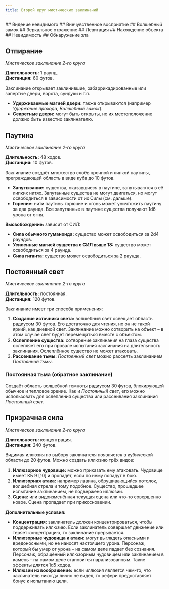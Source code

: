 ```yaml
---
title: Второй круг мистических заклинаний
---
```



<Spell id="arcane/detect-invisible">
## Видение невидимого
</Spell>

<Spell id="arcane/esp">
## Внечувственное восприятие
</Spell>

<Spell id="arcane/wizard-lock">
## Волшебный замок
</Spell>

<Spell id="arcane/mirror-image">
## Зеркальное отражение
</Spell>

<Spell id="arcane/levitate">
## Левитация
</Spell>

<Spell id="arcane/locate-object">
## Нахождение объекта
</Spell>

<Spell id="arcane/invisibility">
## Невидимость
</Spell>

<Spell id="arcane/detect-evil">
## Обнаружение зла
</Spell>


## Отпирание

_Мистическое заклинание 2-го круга_

**Длительность:** 1 раунд.  
**Дистанция:** 60 футов.

Заклинание открывает заклинившие, забаррикадированные или запертые двери, ворота, сундуки и т.п.

- **Удерживаемые магией двери:** также открываются (например _Удержание прохода_, _Волшебный замок_).
- **Секретные двери:** могут быть открыты, но их местоположение должно быть известно заклинателю.

## Паутина

_Мистическое заклинание 2-го круга_

**Длительность:** 48 ходов.  
**Дистанция:** 10 футов.

Заклинание создаёт множество слоёв прочной и липкой паутины, преграждающей область в виде куба до 10 футов.

- **Запутывание:** существа, оказавшиеся в паутине, запутываются в её липких нитях. Запутанные существа не могут двигаться, но могут освободиться в зависимости от их Силы (см. дальше).
- **Горение:** нити паутины горючие и огонь может уничтожить паутину за два раунда. Все запутанные в паутине существа получают 1d6 урона от огня.

**Высвобождение:** зависит от СИЛ:

- **Сила обычного гуманоида:** существо может освободиться за 2d4 раундов.
- **Усиленные магией существа с СИЛ выше 18:** существо может освободиться за 4 раунда.
- **Сила гиганта:** существо может освободиться за 2 раунда.

## Постоянный свет

_Мистическое заклинание 2-го круга_

**Длительность:** постоянная.  
**Дистанция:** 120 футов.

Заклинание имеет три способа применения:

1. **Создание источника света:** волшебный свет освещает область радиусом 30 футов. Его достаточно для чтения, но он не такой яркий, как дневной свет. Заклинание можно сотворить на объект – в этом случае свет будет перемещаться вместе с объектом.
2. **Ослепление существа:** сотворение заклинания на глаза существа ослепляет его при провале испытания заклинания на длительность заклинания. Ослеплённое существо не может атаковать.
3. **Рассеивание тьмы:** _Постоянный свет_ можно рассеять заклинанием _Постоянной тьмы_.

### Постоянная тьма (обратное заклинание)

Создаёт область волшебной темноты радиусом 30 футов, блокирующей обычное и тепловое зрение. Как и _Постоянный свет_, его можно использовать для ослепления существа или рассеивания заклинания _Постоянный свет_.

## Призрачная сила

_Мистическое заклинание 2-го круга_

**Длительность:** концентрация.  
**Дистанция:** 240 футов.

Видимая иллюзия по выбору заклинателя появляется в кубической области до 20 футов. Можно создать иллюзию трёх видов:

1. **Иллюзорное чудовище:** можно приказать ему атаковать. Чудовище имеет КБ 9 [10] и пропадёт, если по нему попадут в бою.
2. **Иллюзорная атака:** например лавина, обрушивающийся потолок, волшебная стрела и тому подобное. Существо, прошедшее испытание заклинанием, не подвержено иллюзии.
3. **Сцена:** или видоизменённая текущая сцена или что-то совершенно новое. Сцена пропадает при прикосновении.

**Дополнительные условия:**

- **Концентрация:** заклинатель должен концентрироваться, чтобы поддерживать иллюзию. Если заклинатель совершает движение или теряет концентрацию, то заклинание прерывается.
- **Иллюзорные чудовища и атаки:** могут выглядеть опасными и вредоносными, но не наносят настоящего урона. Персонаж, который бы умер от урона – на самом деле падает без сознания. Персонаж, обращённый иллюзорным чудовищем или заклинанием в камень – на самом деле становится парализованным. Такие эффекты длятся 1d5 ходов.
- **Иллюзии из воображение:** если иллюзия является чем-то, что заклинатель никогда лично не видел, то рефери предоставляет бонус к испытанию цели.
